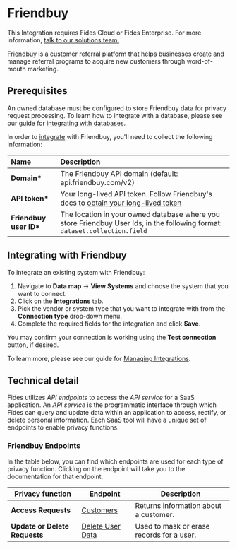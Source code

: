 
# Friendbuy

<Callout emoji=""> This Integration requires Fides Cloud or Fides Enterprise. For more information, [talk to our solutions team.](https://ethyca.com/book-demo?utm_source=docs-site) </Callout>


[Friendbuy](https://www.friendbuy.com) is a customer referral platform that helps businesses create and manage referral programs to acquire new customers through word-of-mouth marketing.

## Prerequisites

<Callout emoji="" type="info">An owned database must be configured to store Friendbuy data for privacy request processing. To learn how to integrate with a database, please see our guide for [integrating with databases](/user-guides/integrations/databases). </Callout>

In order to [integrate](/user-guides/integrations) with Friendbuy, you'll need to collect the following information:

| Name                    | Description                                                                                                                         |
| :---------------------- | :---------------------------------------------------------------------------------------------------------------------------------- |
| **Domain\***            | The Friendbuy API domain (default: api.friendbuy.com/v2)                                                                                   |
| **API token\***             | Your long-lived API token. Follow Friendbuy's docs to [obtain your long-lived token](https://developers.friendbuy.com/legacy/#security) |
| **Friendbuy user ID\*** | The location in your owned database where you store Friendbuy User Ids, in the following format: `dataset.collection.field`                          |

## Integrating with Friendbuy

To integrate an existing system with Friendbuy:

1. Navigate to **Data map** → **View Systems** and choose the system that you want to connect.
2. Click on the **Integrations** tab.
3. Pick the vendor or system type that you want to integrate with from the **Connection type** drop-down menu.
4. Complete the required fields for the integration and click **Save**.

You may confirm your connection is working using the **Test connection** button, if desired.

To learn more, please see our guide for [Managing Integrations](/user-guides/integrations/manage-integrations).

## Technical detail

Fides utilizes _API endpoints_ to access the _API service_ for a SaaS application. An _API service_ is the programmatic interface through which Fides can query and update data within an application to access, rectify, or delete personal information. Each SaaS tool will have a unique set of endpoints to enable privacy functions.

### Friendbuy Endpoints

In the table below, you can find which endpoints are used for each type of privacy function. Clicking on the endpoint will take you to the documentation for that endpoint.

| Privacy function              | Endpoint                                                                           | Description                               |
| ----------------------------- | ---------------------------------------------------------------------------------- | ----------------------------------------- |
| **Access Requests**           | [Customers](https://developers.friendbuy.com/legacy/#get-customers-id)             | Returns information about a customer.     |
| **Update or Delete Requests** | [Delete User Data](https://developers.friendbuy.com/legacy/#post-user_data-delete) | Used to mask or erase records for a user. |
